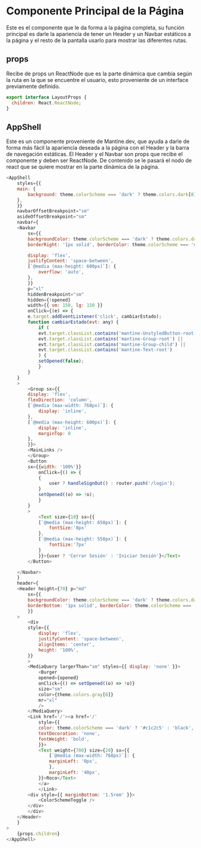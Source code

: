 # Componente Principal de la Página
Este es el componente que le da forma a la página completa,
su función principal es darle la apariencia de tener un Header y un Navbar estáticos a la página
y el resto de la pantalla usarlo para mostrar las diferentes rutas.

## props
Recibe de props un ReactNode que es la parte dinámica que cambia según la ruta en la
que se encuentre el usuario, esto proveniente de un interface previamente definido.
```js
export interface LayoutProps {
  children: React.ReactNode;
}
```

## AppShell
Este es un componente proveniente de Mantine.dev, que ayuda a darle de forma más fácil
la apariencia deseada a la página con el Header y la barra de navegación estáticas.
El Header y el Navbar son props que recibe el componente y deben ser ReactNode.
De contenido se le pasará el nodo de react que se quiere mostrar en la parte dinámica de la página.
```js filename="MantineApp.tsx" {9, 74, 119}
<AppShell
    styles={{
    main: {
        background: theme.colorScheme === 'dark' ? theme.colors.dark[8] : theme.colors.gray[2],
    },
    }}
    navbarOffsetBreakpoint="sm"
    asideOffsetBreakpoint="sm"
    navbar={
    <Navbar
        sx={{
        backgroundColor: theme.colorScheme === 'dark' ? theme.colors.dark[7] : theme.colors.gray[3],
        borderRight: '1px solid', borderColor: theme.colorScheme === 'dark' ? theme.colors.dark[5] : theme.colors.gray[5],

        display: 'flex',
        justifyContent: 'space-between',
        [`@media (max-height: 600px)`]: {
            overflow: 'auto',
        },
        }}
        p="xl"
        hiddenBreakpoint="sm"
        hidden={!opened}
        width={{ sm: 150, lg: 150 }}
        onClick={(e) => {
        e.target.addEventListener('click', cambiarEstado);
        function cambiarEstado(evt: any) {
            if (
            evt.target.classList.contains('mantine-UnstyledButton-root') ||
            evt.target.classList.contains('mantine-Group-root') ||
            evt.target.classList.contains('mantine-Group-child') ||
            evt.target.classList.contains('mantine-Text-root')
            ) {
            setOpened(false);
            }
        }
    }
    >
        <Group sx={{
        display: 'flex',
        flexDirection: 'column',
        [`@media (max-width: 768px)`]: {
            display: 'inline',
        },
        [`@media (max-height: 600px)`]: {
            display: 'inline',
            marginTop: 0
        },
        }}>
        <MainLinks />
        </Group>
        <Button
        sx={{width: '100%'}}
            onClick={() => {
            {
                user ? handleSignOut() : router.push('/login');
            }
            setOpened((o) => !o);
            }
        }
        >
            <Text size={10} sx={{
            [`@media (max-height: 650px)`]: {
                fontSize:'8px'
            },
            [`@media (max-height: 550px)`]: {
                fontSize:'7px'
            }
            }}>{user ? 'Cerrar Sesión' : 'Iniciar Sesión'}</Text>
        </Button>

    </Navbar>
    }
    header={
    <Header height={70} p="md"
        sx={{
        backgroundColor: theme.colorScheme === 'dark' ? theme.colors.dark[9] : theme.colors.gray[4],
        borderBottom: '1px solid', borderColor: theme.colorScheme === 'dark' ? theme.colors.dark[5] : theme.colors.gray[5],
        }}
    >
        <div
        style={{
            display: 'flex',
            justifyContent: 'space-between',
            alignItems: 'center',
            height: '100%',
        }}
        >
        <MediaQuery largerThan="sm" styles={{ display: 'none' }}>
            <Burger
            opened={opened}
            onClick={() => setOpened((o) => !o)}
            size="sm"
            color={theme.colors.gray[6]}
            mr="xl"
            />
        </MediaQuery>
        <Link href='/'><a href='/'
            style={{
            color: theme.colorScheme === 'dark' ? '#c1c2c5' : 'black',
            textDecoration: 'none',
            fontWeight: 'bold',
            }}>
            <Text weight={700} size={20} sx={{
                [`@media (max-width: 768px)`]: {
                marginLeft: '0px',
                },
                marginLeft: '40px',
            }}>Roco</Text>
            </a>
            </Link>
        <div style={{ marginBottom: '1.5rem' }}>
            <ColorSchemeToggle />
        </div>
        </div>
    </Header>
    }
>
    {props.children}
</AppShell>
```